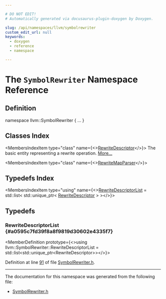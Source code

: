 ```yaml
---

# DO NOT EDIT!
# Automatically generated via docusaurus-plugin-doxygen by Doxygen.

slug: /api/namespaces/llvm/symbolrewriter
custom_edit_url: null
keywords:
  - doxygen
  - reference
  - namespace

---
```





# The `SymbolRewriter` Namespace Reference

<DoxygenPage pluginConfig={pluginConfig}>



## Definition

<CodeBlock>namespace llvm::SymbolRewriter &#123; ... &#125;</CodeBlock>

## Classes Index

<MembersIndex>

<MembersIndexItem
  type="class"
  name={<><a href="/docs/api/classes/llvm/symbolrewriter/rewritedescriptor">RewriteDescriptor</a></>}>
The basic entity representing a rewrite operation. <a href="/docs/api/classes/llvm/symbolrewriter/rewritedescriptor/#details">More...</a>
</MembersIndexItem>

<MembersIndexItem
  type="class"
  name={<><a href="/docs/api/classes/llvm/symbolrewriter/rewritemapparser">RewriteMapParser</a></>}>
</MembersIndexItem>

</MembersIndex>

## Typedefs Index

<MembersIndex>

<MembersIndexItem
  type="using"
  name={<><a href="#a0595c7fd39f8a8f9819d30602e4335f7">RewriteDescriptorList</a> = std::list&lt; std::unique&#95;ptr&lt; <a href="/docs/api/classes/llvm/symbolrewriter/rewritedescriptor">RewriteDescriptor</a> &gt; &gt;</>}>
</MembersIndexItem>

</MembersIndex>


<SectionDefinition>

## Typedefs

### RewriteDescriptorList {#a0595c7fd39f8a8f9819d30602e4335f7}

<MemberDefinition
  prototype={<>using llvm::SymbolRewriter::RewriteDescriptorList =  std::list&lt;std::unique&#95;ptr&lt;RewriteDescriptor&gt;&gt;</>}>

Definition at line <a href="/docs/api/files/include/include/llvm/include/llvm/transforms/include/llvm/transforms/utils/symbolrewriter-h/#l00091">91</a> of file <a href="/docs/api/files/include/include/llvm/include/llvm/transforms/include/llvm/transforms/utils/symbolrewriter-h">SymbolRewriter.h</a>.
</MemberDefinition>

</SectionDefinition>

<hr/>

The documentation for this namespace was generated from the following file:

<ul>
<li><a href="/docs/api/files/include/include/llvm/include/llvm/transforms/include/llvm/transforms/utils/symbolrewriter-h">SymbolRewriter.h</a></li>
</ul>

</DoxygenPage>
